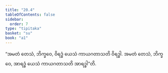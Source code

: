 ```yaml
---
title: "20.4"
tableOfContents: false
sidebar:
  order: 7
type: "tipitaka"
basket: "su"
book: "a1"
---
```



<DynamicBreadcrumb />

<Division number="603" book="a1">

<Paragraph number="472" book="a1">
“အမတံ တေသံ, ဘိက္ခဝေ, ဝိရဒ္ဓံ ယေသံ ကာယဂတာသတိ ဝိရဒ္ဓါ. အမတံ တေသံ, ဘိက္ခဝေ, အာရဒ္ဓံ ယေသံ ကာယဂတာသတိ အာရဒ္ဓါ”တိ.
</Paragraph>
</Division>